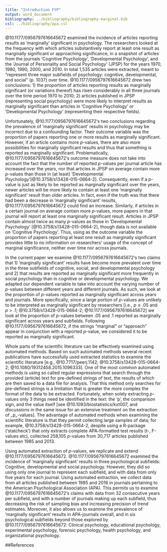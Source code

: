 ```yaml
---
title: "Introduction FYP"
output: word_document
bibliography: ../bibliography/bibliography-marginal.bib
csl: ../bibliography/apa.csl
---
```


@10.1177/0956797616645672 examined the incidence of articles reporting results as 'marginally' significant in psychology. The researchers looked at the frequency with which articles substantively report at least one result as marginally significant or approaching significance, in a snapshot of articles from the journals 'Cognitive Psychology', 'Developmental Psychology', and the 'Journal of Personality and Social Psychology' (JPSP) for the years 1970, 1980, 1990, 2000, and 2010. In total 1,535 articles were extracted, meant to "represent three major subfields of psychology: cognitive, developmental, and social" (p. 1037) over time. @10.1177/0956797616645672 drew two conclusions: 1) the proportion of articles reporting results as marginally significant (or variations thereof) has risen considerably in all three journals over the time period 1970 to 2010; 2) articles published in JPSP (representing social psychology) were more likely to interpret results as marginally significant than articles in 'Cognitive Psychology' or 'Developmental Psychology' (representing their respective fields). 

Unfortunately, @10.1177/0956797616645672's two conclusions regarding the prevalence of 'marginally significant' results in psychology may be incorrect due to a confounding factor. Their outcome variable was the proportion of papers reporting one or more results as marginally significant. However, if an article contains more _p_-values, there are also more possibilities for marginally significant results and thus that something is reported as marginally significant. Problematically, @10.1177/0956797616645672's outcome measure does not take into account the fact that the number of reported _p_-values per journal article has increased over the years, nor that articles in JPSP on average contain more _p_-values than those in (at least) 'Developmental Psychology'[@10.3758/s13428-015-0664-2]. Consequently, even if a _p_-value is just as likely to be reported as marginally significant over the years, newer articles will be more likely to contain at least one 'marginally significant' result than older articles. In fact, even if the truth was that there had been a decrease in 'marginally significant' results, @10.1177/0956797616645672 could find an increase. Similarly, if articles in a certain journal on average contain more _p_-values, more papers in that journal will report at least one marginally significant result. Articles in JPSP contain almost twice as many _p_-values as those in 'Developmental Psychology' [@10.3758/s13428-015-0664-2], though data is not available on 'Cognitive Psychology'. Thus, using as the outcome variable the proportion of papers reporting at least one result as marginally significant provides little to no information on researchers' usage of the concept of marginal significance, neither over time nor across journals.

In the current paper we examine @10.1177/0956797616645672's two claims that 1) 'marginally significant' results have become more prevalent over time in the three subfields of cognitive, social, and developmental psychology and 2) that results are reported as marginally significant more frequently in social psychology than in cognitive or developmental psychology. We adapted our dependent variable to take into account the varying number of _p_-values between different years and different journals. As such, we look at the proportion of _p_-values reported as marginally significant across years and journals. More specifically, since a large portion of _p_-values are unlikely to be interpreted as marginally significant by researchers [i.e., $p\leq.05%$ and $p > .1$; @10.3758/s13428-015-0664-2; @10.1177/0956797616645672] we look at the proportion of _p_-values between .05 and .1 reported as marginally significant across years and subfields. Following @10.1177/0956797616645672, if the strings "marginal" or "approach" appear in conjunction with a reported _p_-value, we considered it to be reported as marginally significant.

Whole parts of the scientific literature can be effectively examined using automated methods. Based on such automated methods several recent publications have successfully used extracted statistics to examine the scientific literature [e.g., @10.7717/peerj.1142; @10.3758/s13428-015-0664-2; @10.1080/19312458.2015.1096333]. One of the most common automated methods is using so called regular expressions that search through the provided (article) text for pre-defined strings of text, the results of which are then saved to a data file for analysis. That this method only searches for pre-defined strings is a limitation that is greater the more complex the format of the data to be extracted. Fortunately, when solely extracting _p_-values only 3 things need be identified in the text: the 'p', the comparison sign, and the value itself [see @10.1093/biostatistics/kxt007, and discussions in the same issue for an extensive treatment on the extraction of _p_-values]. The advantage of automated methods when examining the scientific literature is that they permit collecting large samples of data; for example, @10.3758/s13428-015-0664-2, despite using a R-package ('statcheck') that only extracts complete APA-formatted test results (t-, F-values etc), collected 258,105 _p_-values from 30,717 articles published between 1985 and 2013. 

Using automated extraction of _p_-values, we replicate and extend @10.1177/0956797616645672. @10.1177/0956797616645672 examined the incidence of 'marginally significant' results in three psychological subfields: Cognitive, developmental and social psychology. However, they did so using only one journal to represent each subfield, and with data from only five years for each journal. Using automated extraction, we collect data from all articles published between 1985 and 2016 in journals pertaining to the American Psychological Association (APA). This permits us to examine @10.1177/0956797616645672's claims with data from 32 consecutive years per subfield, and with a number of journals making up each subfield, thus decreasing the risk of sampling bias and increasing precision of trend estimates. Moreover, it also allows us to examine the prevalence of 'marginally significant' results in APA-journals overall, and in six psychological subfields beyond those explored by @10.1177/0956797616645672: Clinical psychology, educational psychology, experimental psychology, forensic psychology, health psychology, and organizational psychology.



##References
